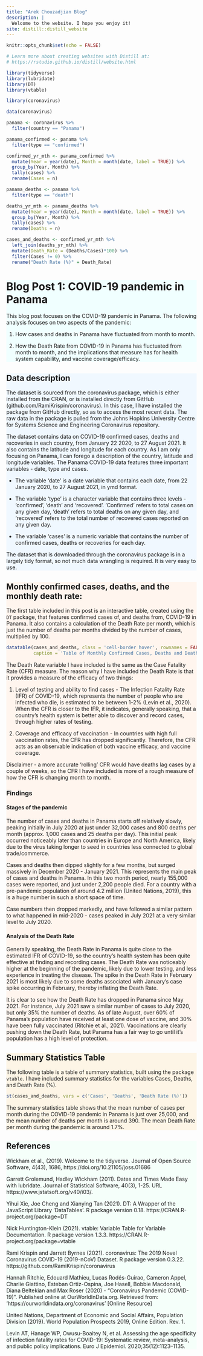 ```yaml
---
title: "Arek Chouzadjian Blog"
description: |
  Welcome to the website. I hope you enjoy it!
site: distill::distill_website
---
```


```r
knitr::opts_chunk$set(echo = FALSE)

# Learn more about creating websites with Distill at:
# https://rstudio.github.io/distill/website.html

```

```r
library(tidyverse)
library(lubridate)
library(DT)
library(vtable)
```

```r
library(coronavirus)
```

```r
data(coronavirus)
```

```r
panama <- coronavirus %>%
  filter(country == "Panama")
```

```r
panama_confirmed <- panama %>%
  filter(type == "confirmed")
```

```r
confirmed_yr_mth <- panama_confirmed %>%
  mutate(Year = year(date), Month = month(date, label = TRUE)) %>%
  group_by(Year, Month) %>%
  tally(cases) %>%
  rename(Cases = n)
```

```r
panama_deaths <- panama %>%
  filter(type == "death")
```

```r
deaths_yr_mth <- panama_deaths %>%
  mutate(Year = year(date), Month = month(date, label = TRUE)) %>%
  group_by(Year, Month) %>%
  tally(cases) %>%
  rename(Deaths = n)
```

```r
cases_and_deaths <- confirmed_yr_mth %>%
  left_join(deaths_yr_mth) %>%
  mutate(Death_Rate = (Deaths/Cases)*100) %>%
  filter(Cases != 0) %>%
  rename("Death Rate (%)" = Death_Rate)
```
<div style="background-color:azure">
# Blog Post 1: COVID-19 pandemic in Panama

This blog post focuses on the COVID-19 pandemic in Panama. The following analysis focuses on two aspects of the pandemic:

1. How cases and deaths in Panama have fluctuated from month to month. 

2. How the Death Rate from COVID-19 in Panama has fluctuated from month to month, and the implications that measure has for health system capability, and vaccine coverage/efficacy.</div>

<div style="background-color:aliceblue">
## Data description

The dataset is sourced from the coronavirus package, which is either installed from the CRAN, or is installed directly from GitHub (github.com/RamiKrispin/coronavirus). In this case, I have installed the package from GitHub directly, so as to access the most recent data. The raw data in the package is pulled from the Johns Hopkins University Centre for Systems Science and Engineering Coronavirus repository. 

The dataset contains data on COVID-19 confirmed cases, deaths and recoveries in each country, from January 22 2020, to 27 August 2021. It also contains the latitude and longitude for each country. As I am only focusing on Panama, I can forego a description of the country, latitude and longitude variables. 
The Panama COVID-19 data features three important variables - date, type and cases. 

- The variable 'date' is a date variable that contains each date, from 22 January 2020, to 27 August 2021, in ymd format. 

- The variable 'type' is a character variable that contains three levels - 'confirmed', 'death' and 'recovered'. 'Confirmed' refers to total cases on any given day, 'death' refers to total deaths on any given day, and 'recovered' refers to the total number of recovered cases reported on any given day. 

- The variable 'cases' is a numeric variable that contains the number of confirmed cases, deaths or recoveries for each day. 

The dataset that is downloaded through the coronavirus package is in a largely tidy format, so not much data wrangling is required. It is very easy to use.</div>

<div style = "background-color:seashell"> 
## Monthly confirmed cases, deaths, and the monthly death rate:

The first table included in this post is an interactive table, created using the `DT` package, that features confirmed cases of, and deaths from, COVID-19 in Panama. It also contains a calculation of the Death Rate per month, which is just the number of deaths per months divided by the number of cases, multiplied by 100.  

```r
datatable(cases_and_deaths, class = 'cell-border hover', rownames = FALSE, 
          caption = 'Table of Monthly Confirmed Cases, Deaths and Death Rate')
```

The Death Rate variable I have included is the same as the Case Fatality Rate (CFR) measure. The reason why I have included the Death Rate is that it provides a measure of the efficacy of two things:

1. Level of testing and ability to find cases - The Infection Fatality Rate (IFR) of COVID-19, which represents the number of people who are infected who die, is estimated to be between 1-2% (Levin et al., 2020). When the CFR is closer to the IFR, it indicates, generally speaking, that a country's health system is better able to discover and record cases, through higher rates of testing. 

2. Coverage and efficacy of vaccination - In countries with high full vaccination rates, the CFR has dropped significantly. Therefore, the CFR acts as an observable indication of both vaccine efficacy, and vaccine coverage.

Disclaimer - a more accurate 'rolling' CFR would have deaths lag cases by a couple of weeks, so the CFR I have included is more of a rough measure of how the CFR is changing month to month. 

### Findings

#### Stages of the pandemic

The number of cases and deaths in Panama starts off relatively slowly, peaking initially in July 2020 at just under 32,000 cases and 800 deaths per month (approx. 1,000 cases and 25 deaths per day). This initial peak occurred noticeably later than countries in Europe and North America, likely due to the virus taking longer to seed in countries less connected to global trade/commerce. 

Cases and deaths then dipped slightly for a few months, but surged massively in December 2020 - January 2021. This represents the main peak of cases and deaths in Panama. In this two month period, nearly 155,000 cases were reported, and just under 2,200 people died. For a country with a pre-pandemic population of around 4.2 million (United Nations, 2019), this is a huge number in such a short space of time. 

Case numbers then dropped markedly, and have followed a similar pattern to what happened in mid-2020 - cases peaked in July 2021 at a very similar level to July 2020. 

#### Analysis of the Death Rate

Generally speaking, the Death Rate in Panama is quite close to the estimated IFR of COVID-19, so the country's health system has been quite effective at finding and recording cases. The Death Rate was noticeably higher at the beginning of the pandemic, likely due to lower testing, and less experience in treating the disease. The spike in the Death Rate in February 2021 is most likely due to some deaths associated with January's case spike occurring in February, thereby inflating the Death Rate. 

It is clear to see how the Death Rate has dropped in Panama since May 2021. For instance, July 2021 saw a similar number of cases to July 2020, but only 35% the number of deaths. As of late August, over 60% of Panama's population have received at least one dose of vaccine, and 30% have been fully vaccinated (Ritchie et al., 2021). Vaccinations are clearly pushing down the Death Rate, but Panama has a fair way to go until it's population has a high level of protection.</div>

<div style="background-color:oldlace">
## Summary Statistics Table

The following table is a table of summary statistics, built using the package `vtable`. I have included summary statistics for the variables Cases, Deaths, and Death Rate (%).  

```r
st(cases_and_deaths, vars = c('Cases', 'Deaths', 'Death Rate (%)'))
```

The summary statistics table shows that the mean number of cases per month during the COVID-19 pandemic in Panama is just over 25,000, and the mean number of deaths per month is around 390. The mean Death Rate per month during the pandemic is around 1.7%.</div>

<div style="background-color:mintcream">
## References 

Wickham et al., (2019). Welcome to the tidyverse. Journal of Open Source Software, 4(43),
  1686, https://doi.org/10.21105/joss.01686

Garrett Grolemund, Hadley Wickham (2011). Dates and Times Made Easy with lubridate. Journal
  of Statistical Software, 40(3), 1-25. URL https://www.jstatsoft.org/v40/i03/.
  
Yihui Xie, Joe Cheng and Xianying Tan (2021). DT: A Wrapper of the JavaScript Library
  'DataTables'. R package version 0.18. https://CRAN.R-project.org/package=DT
  
Nick Huntington-Klein (2021). vtable: Variable Table for Variable Documentation. R package
  version 1.3.3. https://CRAN.R-project.org/package=vtable
  
Rami Krispin and Jarrett Byrnes (2021). coronavirus: The 2019 Novel Coronavirus COVID-19
  (2019-nCoV) Dataset. R package version 0.3.22. https://github.com/RamiKrispin/coronavirus

Hannah Ritchie, Edouard Mathieu, Lucas Rodés-Guirao, Cameron Appel, Charlie Giattino, Esteban Ortiz-Ospina, Joe Hasell, Bobbie Macdonald, Diana Beltekian and Max Roser (2020) - "Coronavirus Pandemic (COVID-19)". Published online at OurWorldInData.org. Retrieved from: 'https://ourworldindata.org/coronavirus' [Online Resource]

United Nations, Department of Economic and Social Affairs, Population Division (2019). World Population Prospects 2019, Online Edition. Rev. 1.

Levin AT, Hanage WP, Owusu-Boaitey N, et al. Assessing the age specificity of infection fatality rates for COVID-19: Systematic review, meta-analysis, and public policy implications. Euro J Epidemiol. 2020;35(12):1123–1135.</div>






